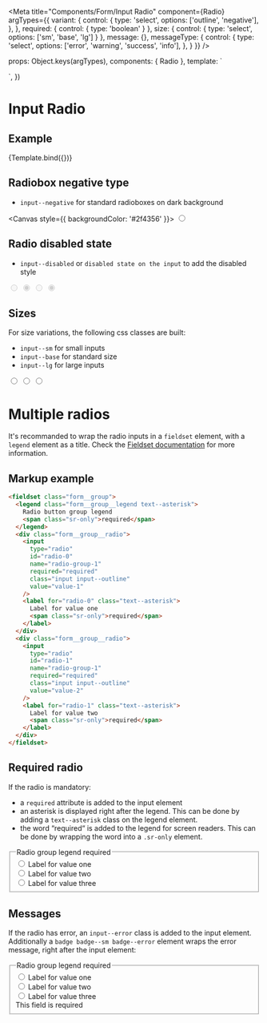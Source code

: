 
<Meta
  title="Components/Form/Input Radio"
  component={Radio}
  argTypes={{
    variant: {
      control: {
        type: 'select',
        options: ['outline', 'negative'],
      },
    },
    required:   { control: { type: 'boolean' } },
    size: { control: { type: 'select', options: ['sm', 'base', 'lg'] } },
    message: {},
    messageType: {
      control: {
        type: 'select',
        options: ['error', 'warning', 'success', 'info'],
      },
    }
  }}
/>

  props: Object.keys(argTypes),
  components: { Radio },
  template: `
  <div>
    <Radio
      :variant="variant"
      :size="size"
      :label="label"
      :id="id"
      :name="name"
      :value="value"
      :message="message"
      :messageType="messageType"
      :required="required"
    />
    </div>
  `,
})

# Input Radio

## Example

<Canvas>
  <Story
    name="Example"
    args={{
      variant
      : 'outline',
      size: 'base',
      label: 'Label',
      name: 'radio-name',
      id:'radio-id'
    }}
  >
    {Template.bind({})}
  </Story>
</Canvas>

<ArgsTable story="Example" />

## Radiobox negative type

- `input--negative` for standard radioboxes on dark background

<Canvas style={{ backgroundColor: '#2f4356' }}>
  <input type="radio" class="input--negative input--base" />
</Canvas>

## Radio disabled state

- `input--disabled` or `disabled state on the input` to add the disabled style

<Canvas>
  <input type="radio" class="input--outline input--base" disabled />
  <input type="radio" class="input--outline input--base" disabled checked />
  <input type="radio" class="input--negative input--base" disabled />
  <input type="radio" class="input--negative input--base" disabled checked />
</Canvas>

## Sizes

For size variations, the following css classes are built:

- `input--sm` for small inputs
- `input--base` for standard size
- `input--lg` for large inputs

<Canvas>
  <input type="radio" class="input--outline input--sm" value="input--sm" />
  <input type="radio" class="input--outline input--base" value="input--base" />
  <input type="radio" class="input--outline input--lg" value="input--lg" />
</Canvas>

# Multiple radios
It's recommanded to wrap the radio inputs in a `fieldset` element, with a `legend` element as a title.
Check the [Fieldset documentation](/docs/components-form-fieldset--example-radio) for more information.

## Markup example

```html
<fieldset class="form__group">
  <legend class="form__group__legend text--asterisk">
    Radio button group legend
    <span class="sr-only">required</span>
  </legend>
  <div class="form__group__radio">
    <input
      type="radio"
      id="radio-0"
      name="radio-group-1"
      required="required"
      class="input input--outline"
      value="value-1"
    />
    <label for="radio-0" class="text--asterisk">
      Label for value one
      <span class="sr-only">required</span>
    </label>
  </div>
  <div class="form__group__radio">
    <input
      type="radio"
      id="radio-1"
      name="radio-group-1"
      required="required"
      class="input input--outline"
      value="value-2"
    />
    <label for="radio-1" class="text--asterisk">
      Label for value two
      <span class="sr-only">required</span>
    </label>
  </div>
</fieldset>
```

## Required radio

If the radio is mandatory:
- a `required` attribute is added to the input element
- an asterisk is displayed right after the legend. This can be done by adding a `text--asterisk` class on the legend element.
- the word “required“ is added to the legend for screen readers. This can be done by wrapping the word into a `.sr-only` element.

<Canvas>
<fieldset class="form__group">
  <legend class="form__group__legend text--asterisk">
    Radio group legend <span class="sr-only">required</span>
  </legend>
  <div class="form__group__radio">
    <input type="radio" id="radio-0" name="radio-group-1" class="input input--outline " value="value-0" />
    <label for="radio-0" class="">
      Label for value one
    </label>
  </div>
  <div class="form__group__radio">
    <input type="radio" id="radio-1" name="radio-group-1" class="input input--outline " value="value-1" />
    <label for="radio-1" class="">
      Label for value two
    </label>
  </div>
  <div class="form__group__radio">
    <input type="radio" id="radio-2" name="radio-group-1" class="input input--outline " value="value-2" />
    <label for="radio-2" class="">
      Label for value three
    </label>
  </div>
</fieldset>
</Canvas>

## Messages

If the radio has error, an `input--error` class is added to the input element. Additionally
a `badge badge--sm badge--error` element wraps the error message, right after the input element:

<Canvas>
<fieldset class="form__group">
  <legend class="form__group__legend text--asterisk">
    Radio group legend <span class="sr-only">required</span>
  </legend>
  <div class="form__group__radio">
    <input type="radio" id="radio-10" name="radio-group-2" class="input input--outline input--error" value="value-0" />
    <label for="radio-10" class="">
      Label for value one
    </label>
  </div>
  <div class="form__group__radio">
    <input type="radio" id="radio-11" name="radio-group-2" class="input input--outline input--error" value="value-1" />
    <label for="radio-11" class="">
      Label for value two
    </label>
  </div>
  <div class="form__group__radio">
    <input type="radio" id="radio-12" name="radio-group-2" class="input input--outline input--error" value="value-2" />
    <label for="radio-12" class="">
      Label for value three
    </label>
  </div>
  <div class="badge badge--sm badge--error">
    This field is required
  </div>
</fieldset>
</Canvas>
